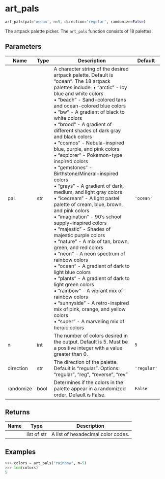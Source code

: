 # art_pals { #artpack.art_pals }

```python
art_pals(pal='ocean', n=5, direction='regular', randomize=False)
```

The artpack palette picker. The `art_pals` function consists of 18 palettes.

## Parameters {.doc-section .doc-section-parameters}

| Name      | Type   | Description                                                                                                                                                                                                                                                                                                                                                                                                                                                                                                                                                                                                                                                                                                                                                                                                                                                                                                                                                                                                                                                                                                                                                                                                                                                                                                                      | Default     |
|-----------|--------|----------------------------------------------------------------------------------------------------------------------------------------------------------------------------------------------------------------------------------------------------------------------------------------------------------------------------------------------------------------------------------------------------------------------------------------------------------------------------------------------------------------------------------------------------------------------------------------------------------------------------------------------------------------------------------------------------------------------------------------------------------------------------------------------------------------------------------------------------------------------------------------------------------------------------------------------------------------------------------------------------------------------------------------------------------------------------------------------------------------------------------------------------------------------------------------------------------------------------------------------------------------------------------------------------------------------------------|-------------|
| pal       | str    | A character string of the desired artpack palette. Default is "ocean".  The 18 artpack palettes include:  &#x2022; "arctic" - Icy blue and white colors<br> &#x2022; "beach" - Sand-colored tans and ocean-colored blue colors<br> &#x2022; "bw" - A gradient of black to white colors<br> &#x2022; "brood" - A gradient of different shades of dark gray and black colors<br> &#x2022; "cosmos" - Nebula-inspired blue, purple, and pink colors<br> &#x2022; "explorer" - Pokemon-type inspired colors<br> &#x2022; "gemstones" - Birthstone/Mineral-inspired colors<br> &#x2022; "grays" - A gradient of dark, medium, and light gray colors<br> &#x2022; "icecream" - A light pastel palette of cream, blue, brown, and pink colors<br> &#x2022; "imagination" - 90's school supply-inspired colors<br> &#x2022; "majestic" - Shades of majestic purple colors<br> &#x2022; "nature" - A mix of tan, brown, green, and red colors<br> &#x2022; "neon" - A neon spectrum of rainbow colors<br> &#x2022; "ocean" - A gradient of dark to light blue colors<br> &#x2022; "plants" - A gradient of dark to light green colors<br> &#x2022; "rainbow" - A vibrant mix of rainbow colors<br> &#x2022; "sunnyside" - A retro-inspired mix of pink, orange, and yellow colors<br> &#x2022; "super" - A marveling mix of heroic colors | `'ocean'`   |
| n         | int    | The number of colors desired in the output. Default is 5. Must be a positive integer with a value greater than 0.                                                                                                                                                                                                                                                                                                                                                                                                                                                                                                                                                                                                                                                                                                                                                                                                                                                                                                                                                                                                                                                                                                                                                                                                                | `5`         |
| direction | str    | The direction of the palette. Default is "regular". Options: "regular", "reg", "reverse", "rev"                                                                                                                                                                                                                                                                                                                                                                                                                                                                                                                                                                                                                                                                                                                                                                                                                                                                                                                                                                                                                                                                                                                                                                                                                                  | `'regular'` |
| randomize | bool   | Determines if the colors in the palette appear in a randomized order. Default is False.                                                                                                                                                                                                                                                                                                                                                                                                                                                                                                                                                                                                                                                                                                                                                                                                                                                                                                                                                                                                                                                                                                                                                                                                                                          | `False`     |

## Returns {.doc-section .doc-section-returns}

| Name   | Type        | Description                        |
|--------|-------------|------------------------------------|
|        | list of str | A list of hexadecimal color codes. |

## Examples {.doc-section .doc-section-examples}

```python
>>> colors = art_pals("rainbow", n=5)
>>> len(colors)
5
```